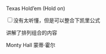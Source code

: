 Texas Hold'em (Hold on)

<input type="checkbox" id="checkbox1" class="styled">没有太听懂，但是可以整合下凯里公式

讲解了排列组合的内容

Monty Hall
蒙蒂·霍尔